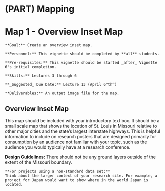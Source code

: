 # (PART) Mapping {-}

# Map 1 - Overview Inset Map

```block
**Goal:** Create an overview inset map.
```

```block
**Personnel:** This vignette should be completed by **all** students. 
```

```block
**Pre-requisites:** This vignette should be started _after_ Vignette 6's initial completion.
```

```block
**Skills:** Lectures 3 through 6
```

```block
**_Suggested_ Due Date:** Lecture 13 (April 6^th^)
```

```block
**Deliverables:** An output image file for the map.
```

## Overview Inset Map
This map should be included with your introductory text box. It should be a small scale map that shows the location of St. Louis in Missouri relative to other major cities and the state's largest interstate highways. This is helpful information to include on research posters that are designed primarily for consumption by an audience not familiar with your topic, such as the audience you would typically have at a research conference.

**Design Guidelines:** There should not be any ground layers outside of the extent of the Missouri boundary.

```block
**For projects using a non-standard data set:**
Think about the larger context of your research site. For example, a project for Japan would want to show where in the world Japan is located.
```
